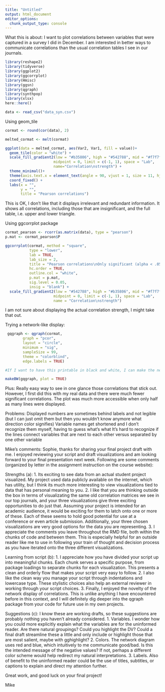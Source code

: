 ```yaml
---
title: "Untitled"
output: html_document
editor_options: 
  chunk_output_type: console
---
```


What this is about:
I want to plot correlations between variables that were captured in a survey I did in December. I am interested in better ways to communicate correlations than the usual correlation tables I see in our journals.

```r

library(reshape2)
library(tidyverse)
library(ggplot2)
library(ggcorrplot)
library(Hmisc)
library(ggsn)
library(qgraph)
library(synthpop)
library(xlsx)
here::here()

data <- read_csv("data_syn.csv")

```

Using geom_tile

```r

cormat <- round(cor(data), 2)

melted_cormat <- melt(cormat)

ggplot(data = melted_cormat, aes(Var2, Var1, fill = value))+
  geom_tile(color = "white") +
  scale_fill_gradient2(low = "#b35806", high = "#542788", mid = "#f7f7f7", 
                      midpoint = 0, limit = c(-1, 1), space = "Lab", 
                      name="Correlation\nstrength") +
  theme_minimal()+ 
  theme(axis.text.x = element_text(angle = 90, vjust = 1, size = 11, hjust = 1)) + 
  coord_fixed() +
  labs(x = "",
       y = "",
       title = "Pearson correlations")

```

This is OK, I don't like that it displays irrelevant and redundant information. It shows all correlations, including those that are insignificant, and the full table, i.e. upper and lower triangle. 

Using ggcorrplot package 

```r


cormat_pearson <- rcorr(as.matrix(data), type = "pearson")
p.mat <- cormat_pearson$P

ggcorrplot(cormat, method = "square", 
           type = "lower", 
           lab = TRUE,
           lab_size = 2,
           title = "Pearson correlations\nOnly significant (alpha < .05) correlations shown",
           hc.order = TRUE,
           outline.col = "white",
           p.mat = p.mat,
           sig.level = 0.05,
           insig = "blank") + 
  scale_fill_gradient2(low = "#542788", high = "#b35806", mid = "#f7f7f7", 
                      midpoint = 0, limit = c(-1, 1), space = "Lab", 
                      name = "Correlation\nstrength")

```

I am not sure about displaying the actual correlation strength, I might take that out.


Trying a network-like display:

```r

 gqgraph <- qgraph(cormat, 
        graph = "pcor", 
        layout = "circle", 
        minimum = "sig", 
        sampleSize = 99, 
        theme = "colorblind",
        edge.labels = TRUE)

#If I want to have this printable in black and white, I can make the negative lines dashed

makeBW(gqgraph, plot = TRUE)

```

Plus: 
Really easy way to see in one glance those correlations that stick out. However, I first did this with my real data and there were much fewer significant correlations. The plot was much more accessible when only half as many lines were displayed. 

Problems: 
Displayed numbers are sometimes behind labels and not legible (but I can just omit them but then you wouldn't know anymore what direction color signifies)
Variable names get shortened and I don't recognize them myself, having to guess what's what
It's hard to recognize if the lines connect variables that are next to each other versus separated by one other variable 


Mike's comments:
Sophie, thanks for sharing your final project draft with me.  I enjoyed reviewing your script and draft visualizations and am looking forward to your final presentation next week.  Following are some comments (organized by letter in the assignment instruction on the course website):

Strengths (a):
1.  Its exciting to see data from an actual student project visualized.  My project used data publicly available on the internet, which has utility, but I think its much more interesting to view visualizations tied to data that has personal meaning to you.
2.  I like that you are thinking outside the box in terms of visualizating the same old correlation matrices we see in our top journals, and your three visualizations give three exciting opportunities to do just that.  Assuming your project is intended for an academic audience, it would be exciting for them to latch onto one or more of these.  Each of these seems to hold good potential for use at a conference or even article submission.  Additionally, your three chosen visualizations are very good options for the data you are representing.
3.  I appreciate the comments you leave throughout the RMD file, both within the chunks of code and between them.  This is especially helpful for an outside reader like me to use in following your train of thought and decision process as you have iterated onto the three different visualizations.
  

Learning from script (b):
1.  I appreciate how you have divided your script up into meaningful chunks.  Each chunk serves a specific purpose, from package loadings to separate chunks for each visualization.  This presents a clean and orderly flow that makes your script very easy to follow.
2.  I also like the clean way you manage your script through indentations and lowercase type.  These stylistic choices also help an external reviewer in working through your script choices.
3.  Finally, I enjoyed the novelty of the network display of correlations.  This is unlike anything I have encountered before in this context, and I will definitely dig deeper into the qgraph package from your code for future use in my own projects.


Suggestions (c):
I know these are working drafts, so these suggestions are probably nothing you haven't already considered.
1.  Variables.  I wonder how you could more explicitly explain what the variables are for the uninformed reader.  Are there natural groupings?  Could you highlight the DV?  Could a final draft streamline these a little and only include or highlight those that are most salient, maybe with gghighlight?
2.  Colors.  The network diagram uses red and blue, which intuitively to me communicate good/bad.  Is this the intended message of the negative values?  If not, perhaps a different color scheme would help redirect my natural interpretations.
3.  Labels.  Also of benefit to the uninformed reader could be the use of titles, subtitles, or captions to explain and direct my attention further.

Great work, and good luck on your final project!

Mike